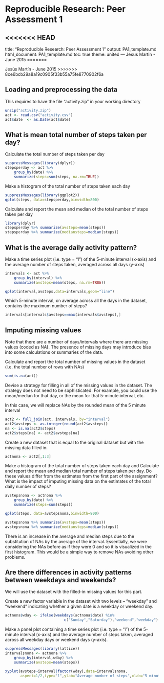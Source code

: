 # Reproducible Research: Peer Assessment 1
<<<<<<< HEAD
---
title: "Reproducible Research: Peer Assessment 1"
output: PA1_template.md
  html_document: PA1_template.md
    toc: true
    theme: united
---
Jesus Martin - June 2015
=======

Jesús Martín - June 2015
>>>>>>> 8ce6bcb29a8a19c0905f33b55a75fe8770902f6a

## Loading and preprocessing the data

This requires to have the file "activity.zip" in your working directory

```r

unzip("activity.zip")
act <- read.csv("activity.csv")
act$date  <- as.Date(act$date)

```


## What is mean total number of steps taken per day?

Calculate the total number of steps taken per day

```r

suppressMessages(library(dplyr))
stepsperday <- act %>%
    group_by(date) %>%
    summarize(steps=sum(steps, na.rm=TRUE))

```

Make a histogram of the total number of steps taken each day
 
```r

suppressMessages(library(ggplot2))
qplot(steps, data=stepsperday,binwidth=800)

```

Calculate and report the mean and median of the total number of steps taken per day

```r

library(dplyr)
stepsperday %>% summarize(avsteps=mean(steps))
stepsperday %>% summarize(mediansteps=median(steps))
```


## What is the average daily activity pattern?


Make a time series plot (i.e. type = "l") of the 5-minute interval (x-axis) and the average number of steps taken, averaged across all days (y-axis)

```r
intervals <- act %>%
    group_by(interval) %>%
    summarize(avsteps=mean(steps, na.rm=TRUE))

qplot(interval,avsteps,data=intervals,geom="line")

```

Which 5-minute interval, on average across all the days in the dataset, contains the maximum number of steps?

```r

intervals[intervals$avsteps==max(intervals$avsteps),]

```

## Imputing missing values

Note that there are a number of days/intervals where there are missing values (coded as NA). The presence of missing days may introduce bias into some calculations or summaries of the data.

Calculate and report the total number of missing values in the dataset (i.e. the total number of rows with NAs)

```r

sum(is.na(act))

```

Devise a strategy for filling in all of the missing values in the dataset. The strategy does not need to be sophisticated. For example, you could use the mean/median for that day, or the mean for that 5-minute interval, etc.

In this case, we will replace NAs by the rounded mean of the 5 minute interval 

```r

act2 <- full_join(act, intervals, by="interval")
act2$avsteps <- as.integer(round(act2$avsteps))
na <- is.na(act2$steps)
act2$steps[na] <- act2$avsteps[na]


```
   
Create a new dataset that is equal to the original dataset but with the missing data filled in.

```r

actnona <- act2[,1:3]

```

Make a histogram of the total number of steps taken each day and Calculate and report the mean and median total number of steps taken per day. Do these values differ from the estimates from the first part of the assignment? What is the impact of imputing missing data on the estimates of the total daily number of steps?

```r

avstepsnona <- actnona %>%
    group_by(date) %>%
    summarize(steps=sum(steps))

qplot(steps, data=avstepsnona,binwidth=800)

avstepsnona %>% summarize(avsteps=mean(steps))
avstepsnona %>% summarize(mediansteps=median(steps))
```

There is an increase in the average and median steps due to the substitution of NAs
by the average of the interval. Essentially, we were considering the NAs before as if
they were 0 and so it is visualized in the first histogram. This would be a simple way to
remove NAs avoiding other problems.

## Are there differences in activity patterns between weekdays and weekends?

We will use the dataset with the filled-in missing values for this part.

Create a new factor variable in the dataset with two levels – “weekday” and “weekend” indicating whether a given date is a weekday or weekend day.

```r


actnona$wday <- ifelse(weekdays(actnona$date) %in%
                           c("Sunday","Saturday"),"weekend","weekday")


```

Make a panel plot containing a time series plot (i.e. type = "l") of the 5-minute interval (x-axis) and the average number of steps taken, averaged across all weekday days or weekend days (y-axis). 

```r

suppressMessages(library(lattice))
intervalsnona <- actnona %>%
    group_by(interval,wday) %>%
    summarize(avsteps=mean(steps))

xyplot(avsteps~interval|factor(wday),data=intervalsnona,
       aspect=1/2,type="l",ylab="Average number of steps",xlab="5 minutes intervals")

```


